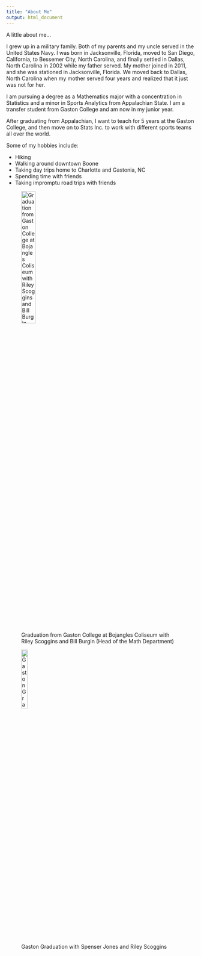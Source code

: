 ```yaml
---
title: "About Me"
output: html_document
---
```



A little about me...

I grew up in a military family. Both of my parents and my uncle served in the United States Navy. I was born in Jacksonville, Florida, moved to San Diego, California, to Bessemer City, North Carolina, and finally settled in Dallas, North Carolina in 2002 while my father served. My mother joined in 2011, and she was stationed in Jacksonville, Florida. We moved back to Dallas, North Carolina when my mother served four years and realized that it just was not for her. 

I am pursuing a degree as a Mathematics major with a concentration in Statistics and a minor in Sports Analytics from Appalachian State. I am a transfer student from Gaston College and am now in my junior year.

After graduating from Appalachian, I want to teach for 5 years at the Gaston College, and then move on to Stats Inc. to work with different sports teams all over the world.

Some of my hobbies include: 

* Hiking
* Walking around downtown Boone
* Taking day trips home to Charlotte and Gastonia, NC
* Spending time with friends
* Taking impromptu road trips with friends

![Graduation from Gaston College at Bojangles Coliseum with Riley Scoggins and Bill Burgin (Head of the Math Department)](Images/IMG_20180511_181211.png){width=30%}

![Gaston Graduation with Spenser Jones and Riley Scoggins](Images/MVIMG_20180511_181309_exported_4891610532020811094.png){width=20%}